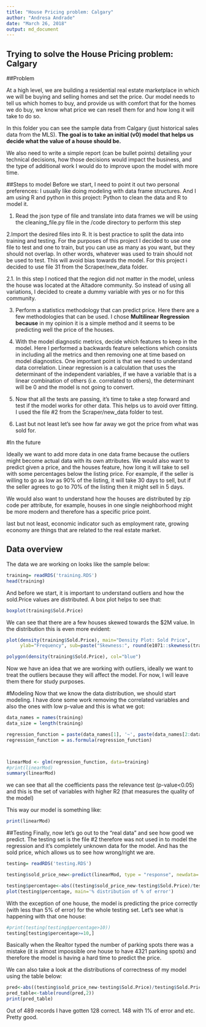 ```yaml
---
title: "House Pricing problem: Calgary"
author: "Andresa Andrade"
date: "March 26, 2018"
output: md_document
---
```



## Trying to solve the House Pricing problem: Calgary
##Problem

At a high level, we are building a residential real estate marketplace in which we will be buying and selling homes and set the price. Our model needs to tell us which homes to buy, and provide us with comfort that for the homes we do buy, we know what price we can resell them for and how long it will take to do so. 


In this folder you can see the sample data from Calgary (just historical sales data from the MLS). **The goal is to take  an initial (v0) model that helps us decide what the value of a house should be.**

We also need to write a simple report (can be bullet points) detailing your technical decisions, how those decisions would impact the business, and the type of additional work I would do to improve upon the model with more time. 


##Steps to model
Before we start, I need to point it out two personal preferences: I usually like doing modeling with data frame structures. And I am using R and python in this project: Python to clean the data and R to model it.


1. Read the json type of file and translate into data frames we will be using the cleaning_file.py file in the /code directory to perform this step

2.Import the desired files into R. It is best practice to split the data into training and testing. For the purposes of this project I decided to use one file to test and one to train, but you can use as many as you want, but they should not overlap. In other words, whatever was used to train should not be used to test. This will avoid bias towards the model. For this project i decided to use file 31 from the Scraper/new_data folder.

2.1. In this step I noticed that the region did not matter in the model, unless the house was located at the Altadore community. So instead of using all variations, I decided to create a dummy variable with yes or no for this community.

3. Perform a statistics methodology that can predict price. Here there are a few methodologies that can be used. I chose **Multilinear Regression because** in my opinion it is a simple method and it seems to be predicting well the price of the houses.

4. With the model diagnostic metrics, decide which features to keep in the model. Here I performed a backwards feature selections which consists in including all the metrics and then removing one at time based on model diagnostics. One important point is that we need to understand data correlation. Linear regression is a calculation that uses the determinant of the independent variables, if we have a variable that is a linear combination of others (i.e. correlated to others), the determinant will be 0 and the model is not going to convert.

5. Now that all the tests are passing, it's time to take a step forward and test if the model works for other data. This helps us to avoid over fitting. I used the file #2 from the Scraper/new_data folder to test.

6. Last but not least let's see how far away we got the price from what was sold for.

#In the future

Ideally we want to add more data in one data frame because the outliers might become actual data with its own attributes. We would also want to predict given a price, and the houses feature, how long it will take to sell with some percentages below the listing price. For example, if the seller is willing to go as low as 90% of the listing, it will take 30 days to sell, but if the seller agrees to go to 70% of the listing then it might sell in 5 days.

We would also want to understand how the houses are distributed by zip code per attribute, for example, houses in one single neighborhood might be more modern and therefore has a specific price point.

last but not least, economic indicator such as employment rate, growing economy are things that are related to the real estate market.



## Data overview
The data we are working on looks like the sample below:
```r
training= readRDS('training.RDS')
head(training)
```



And before we start, it is important to understand outliers and how the sold.Price values are distributed. A box plot helps to see that:
```r
boxplot(training$Sold.Price)
```

We can see that there are a few houses skewed towards the $2M value. In the distribution this is even more evident:

```r
plot(density(training$Sold.Price), main="Density Plot: Sold Price", 
     ylab="Frequency", sub=paste("Skewness:", round(e1071::skewness(training$Sold.Price), 2))) 

polygon(density(training$Sold.Price), col="blue")
```

Now we have an idea that we are working with outliers, ideally we want to treat the outliers because they will affect the model. For now, I will leave them there for study purposes.

#Modeling
Now that we know the data distribution, we should start modeling. I have done some work removing the correlated variables and also the ones with low p-value and this is what we got:

```r
data_names = names(training)
data_size = length(training)

regression_function = paste(data_names[1], '~', paste(data_names[2:data_size], collapse = '+'))
regression_function = as.formula(regression_function)



linearMod <- glm(regression_function, data=training)
#print(linearMod) 
summary(linearMod)
```

we can see that all the coefficients pass the relevance test (p-value<0.05) and this is the set of variables with higher R2 (that measures the quality of the model)

This way our model is something like:
```r
print(linearMod) 
```


##Testing
Finally, now let's go out to the "real data" and see how good we predict. The testing set is the file #2 therefore was not used in to model the regression and it's completely unknown data for the model. And has the sold price, which allows us to see how wrong/right we are.

```r
testing= readRDS('testing.RDS')

testing$sold_price_new<-predict(linearMod, type = "response", newdata= testing)

testing$percentage<-abs((testing$sold_price_new-testing$Sold.Price)/testing$Sold.Price)
plot(testing$percentage, main='% distribution of % of error')

```

With the exception of one house, the model is predicting the price correctly (with less than 5% of error) for the whole testing set. Let's see what is happening with that one house:

```r
#print(testing(testing$percentage>10))
testing[testing$percentage>=10,]
```
Basically when the Realtor typed the number of parking spots there was a mistake (it is almost impossible one house to have 4321 parking spots) and therefore the model is having a hard time to predict the price.


We can also take a look at the distributions of correctness of my model using the table below:

```r
pred<-abs((testing$sold_price_new-testing$Sold.Price)/testing$Sold.Price)
pred_table<-table(round(pred,2))
print(pred_table)
```


Out of 489 records I have gotten 128 correct. 148 with 1% of error and etc. Pretty good.
